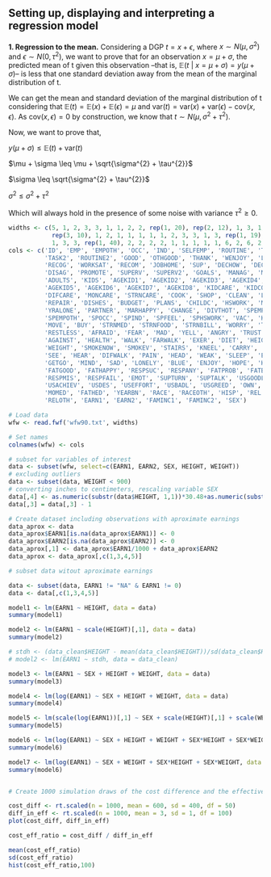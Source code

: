 ## Setting up, displaying and interpreting a regression model

**1. Regression to the mean.**
  Considering a DGP $t = x + \epsilon$,  where $x \sim N(\mu, \sigma^{2})$ and $\epsilon \sim N(0, \tau^{2})$, we want to prove that for an observation $x = \mu + \sigma$, the predicted mean of t given this observation --that is, $\mathbb{E}(t \ | \ x = \mu + \sigma) = y(\mu + \sigma)$-- is less that one standard deviation away from the mean of the marginal distribution of t.
  
We can get the mean and standard deviation of the marginal distribution of t considering that $\mathbb{E}(t) = \mathbb{E}(x) + \mathbb{E}(\epsilon) = \mu$ and $\mathrm{var}(t) = \mathrm{var}(x) + \mathrm{var}(\epsilon) - \mathrm{cov}(x, \epsilon)$. As $\mathrm{cov}(x, \epsilon) = 0$ by construction, we know that $t \sim N(\mu, \sigma^{2} + \tau^{2})$.

Now, we want to prove that,

$y(\mu + \sigma) \leq \mathbb{E}(t) + \mathrm{var}(t)$

$\mu + \sigma \leq \mu + \sqrt{\sigma^{2} + \tau^{2}}$

$\sigma \leq \sqrt{\sigma^{2} + \tau^{2}}$

$\sigma^{2} \leq \sigma^{2} + \tau^{2}$

Which will always hold in the presence of some noise with variance $\tau^{2} \geq 0$.


```r
widths <- c(5, 1, 2, 3, 3, 1, 1, 2, 2, rep(1, 20), rep(2, 12), 1, 3, 1,
            rep(3, 10), 1, 2, 1, 1, 1, 1, 1, 2, 3, 3, 1, 3, rep(1, 19), 2, 1, 1,
            1, 3, 3, rep(1, 40), 2, 2, 2, 2, 1, 1, 1, 1, 1, 6, 2, 6, 2, 1)
cols <- c('ID', 'EMP', 'EMPOTH', 'OCC', 'IND', 'SELFEMP', 'ROUTINE', 'TASK1',
          'TASK2', 'ROUTINE2', 'GOOD', 'OTHGOOD', 'THANK', 'WENJOY', 'LEARN',
          'RECOG', 'WORKSAT', 'RECOM', 'JOBHOME', 'SUP', 'DECHOW', 'DECWHAT',
          'DISAG', 'PROMOTE', 'SUPERV', 'SUPERV2', 'GOALS', 'MANAG', 'MANLEV',
          'ADULTS', 'KIDS', 'AGEKID1', 'AGEKID2', 'AGEKID3', 'AGEKID4',
          'AGEKID5', 'AGEKID6', 'AGEKID7', 'AGEKID8', 'KIDCARE', 'KIDCOTH',
          'DIFCARE', 'MONCARE', 'STRNCARE', 'COOK', 'SHOP', 'CLEAN', 'LAUNDRY',
          'REPAIR', 'DISHES', 'BUDGET', 'PLANS', 'CHILDC', 'HSWORK', 'MARSTAT',
          'YRALONE', 'PARTNER', 'MARHAPPY', 'CHANGE', 'DIVTHOT', 'SPEMP',
          'SPEMPOTH', 'SPOCC', 'SPIND', 'SPFEEL', 'SPHSWORK', 'VAC', 'HOUSE',
          'MOVE', 'BUY', 'STRNMED', 'STRNFOOD', 'STRNBILL', 'WORRY', 'TENSE',
          'RESTLESS', 'AFRAID', 'FEAR', 'MAD', 'YELL', 'ANGRY', 'TRUST', 'SUSP',
          'AGAINST', 'HEALTH', 'WALK', 'FARWALK', 'EXER', 'DIET', 'HEIGHT',
          'WEIGHT', 'SMOKENOW', 'SMOKEV', 'STAIRS', 'KNEEL', 'CARRY', 'HAND',
          'SEE', 'HEAR', 'DIFWALK', 'PAIN', 'HEAD', 'WEAK', 'SLEEP', 'EFFORT',
          'GETGO', 'MIND', 'SAD', 'LONELY', 'BLUE', 'ENJOY', 'HOPE', 'HAPPY',
          'FATGOOD', 'FATHAPPY', 'RESPSUC', 'RESPANY', 'FATPROB', 'FATBAD',
          'RESPMIS', 'RESPFAIL', 'EMOT', 'SUPTURN', 'SUPTALK', 'USGOODL',
          'USACHIEV', 'USDES', 'USEFFORT', 'USBADL', 'USGREED', 'OWN', 'ED',
          'MOMED', 'FATHED', 'YEARBN', 'RACE', 'RACEOTH', 'HISP', 'REL',
          'RELOTH', 'EARN1', 'EARN2', 'FAMINC1', 'FAMINC2', 'SEX')

# Load data
wfw <- read.fwf('wfw90.txt', widths)

# Set names
colnames(wfw) <- cols

# subset for variables of interest
data <- subset(wfw, select=c(EARN1, EARN2, SEX, HEIGHT, WEIGHT))
# excluding outliers
data <- subset(data, WEIGHT < 900)
# converting inches to centimeters, rescaling variable SEX
data[,4] <- as.numeric(substr(data$HEIGHT, 1,1))*30.48+as.numeric(substr(data$HEIGHT, 2,3))*2.54
data[,3] = data[,3] - 1

# Create dataset including observations with aproximate earnings
data_aprox <- data
data_aprox$EARN1[is.na(data_aprox$EARN1)] <- 0
data_aprox$EARN2[is.na(data_aprox$EARN2)] <- 0
data_aprox[,1] <- data_aprox$EARN1/1000 + data_aprox$EARN2
data_aprox <- data_aprox[,c(1,3,4,5)]

# subset data witout aproximate earnings

data <- subset(data, EARN1 != "NA" & EARN1 != 0)
data <- data[,c(1,3,4,5)]

model1 <- lm(EARN1 ~ HEIGHT, data = data)
summary(model1)

model2 <- lm(EARN1 ~ scale(HEIGHT)[,1], data = data)
summary(model2)

# stdh <- (data_clean$HEIGHT - mean(data_clean$HEIGHT))/sd(data_clean$HEIGHT)
# model2 <- lm(EARN1 ~ stdh, data = data_clean)

model3 <- lm(EARN1 ~ SEX + HEIGHT + WEIGHT, data = data)
summary(model3)

model4 <- lm(log(EARN1) ~ SEX + HEIGHT + WEIGHT, data = data)
summary(model4)

model5 <- lm(scale(log(EARN1))[,1] ~ SEX + scale(HEIGHT)[,1] + scale(WEIGHT)[,1], data = data)
summary(model5)

model6 <- lm(log(EARN1) ~ SEX + HEIGHT + WEIGHT + SEX*HEIGHT + SEX*WEIGHT, data = data)
summary(model6)

model7 <- lm(log(EARN1) ~ SEX + WEIGHT + SEX*HEIGHT + SEX*WEIGHT, data = data)
summary(model6)


# Create 1000 simulation draws of the cost difference and the effectiveness difference, and make a scatterplot of these draws.

cost_diff <- rt.scaled(n = 1000, mean = 600, sd = 400, df = 50)
diff_in_eff <- rt.scaled(n = 1000, mean = 3, sd = 1, df = 100)
plot(cost_diff, diff_in_eff)

cost_eff_ratio = cost_diff / diff_in_eff

mean(cost_eff_ratio)
sd(cost_eff_ratio)
hist(cost_eff_ratio,100)

```



